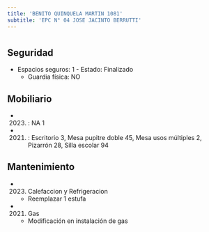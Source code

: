 ```yaml
---
title: 'BENITO QUINQUELA MARTIN 1081'
subtitle: 'EPC N° 04 JOSE JACINTO BERRUTTI'
---
```


#


## Seguridad

*  Espacios seguros: 1 - Estado: Finalizado 
    + Guardia física: NO





## Mobiliario

*  (2023) : NA 1 

*  (2021) : Escritorio 3, Mesa pupitre doble 45, Mesa usos múltiples 2, Pizarrón 28, Silla escolar 94 





## Mantenimiento

*  (2023) Calefaccion y Refrigeracion 
    + Reemplazar 1 estufa

*  (2021) Gas 
    + Modificación en instalación de gas



